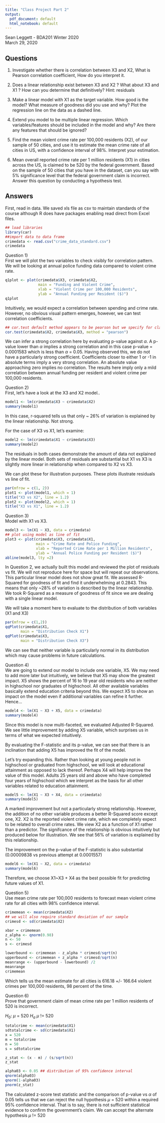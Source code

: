```yaml
---
title: "Class Project Part 2"
output:
  pdf_document: default
  html_notebook: default
---
```


Sean Leggett - BDA201 Winter 2020  
March 29, 2020  

## Questions  
1. Investigate whether there is correlation between X3 and X2, What is Pearson correlation coefficient,
How do you interpret it.  

2. Does a linear relationship exist between X3 and X2 ? What about X3 and X1 ? How can you determine
that definitively? Hint: residuals  

3. Make a linear model with X1 as the target variable. How good is the model? What measure of
goodness did you use and why? Plot the regression line on the data as a dashed line.  

4. Extend you model to be multiple linear regression. Which variables/features should be included in the
model and why? Are there any features that should be ignored?  

5. Find the mean violent crime rate per 100,000 residents (X2), of our sample of 50 cities, and use it to
estimate the mean crime rate of all cities in US, with a confidence interval of 98%. Interpret your
estimation.  

6. Mean overall reported crime rate per 1 million residents (X1) in cities across the US, is claimed to be
520 by the federal government. Based on the sample of 50 cities that you have in the dataset, can you
say with 5% significance level that the federal government claim is incorrect. Answer this question by
conducting a hypothesis test.  

## Answers  
First, read in data. We saved xls file as csv to maintain standards of the course although R does have packages enabling read direct from Excel files.  

```r
## load libraries
library(car)
##import data to data frame
crimedata <- read.csv("crime_data_standard.csv")
crimedata
```

Question 1)  
First we will plot the two variables to check visibly for correlation pattern. We will be looking at annual police funding data compared to violent crime rate.

```r
q1plot <- plot(crimedata$X3, crimedata$X2,
               main = "Funding and Violent Crime",
               xlab = "Violent Crime per 100,000 Residents",
               ylab = "Annual Funding per Resident ($)")
q1plot
```
Intuitively, we would expect a correlation between spending and crime rate. However, no obvious visual pattern emerges, however, we can test correlation coefficients.

```r
## cor.test default method appears to be pearson but we specify for clarity
cor.test(crimedata$X2, crimedata$X3, method = "pearson")
```
We can infer a strong correlation here by evaluating p-value against $\alpha$. A p-value lower than $\alpha$ implies a strong correlation and in this case p-value = 0.0001583 which is less than $\alpha$ = 0.05. Having observed this, we do not have a particularly strong coefficient. Coefficients closer to either 1 or -1 in absolute terms imply a very strong correlation. An absolute value approaching zero implies no correlation. The results here imply only a mild correlation between annual funding per resident and violent crime per 100,000 residents.

Question 2)  
First, let's have a look at the X3 and X2 model..  

```r
model1 <- lm(crimedata$X3 ~ crimedata$X2)
summary(model1)
```
In this case, r-squared tells us that only ~ 26% of variation is explained by the linear relationship. Not strong.  

For the case of X3 vs X1, let's examine:  

```r
model2 <- lm(crimedata$X1 ~ crimedata$X3)
summary(model2)
```
The residuals in both cases demonstrate the amount of data not explained by the linear model. Both sets of residuals are substantial but X1 vs X3 is slightly more linear in relationship when compared to X2 vs X3.

We can plot these for illustration purposes. These plots illustrate residuals vs line of fit.

```r
par(mfrow = c(1, 2))
plot1 <- plot(model1, which = 1)
title("X3 vs X2", line = 1.2)
plot2 <- plot(model2, which = 1)
title("X3 vs X1", line = 1.2)
```

Question 3)  
Model with X1 vs X3.  

```r
model3 <- lm(X1 ~ X3, data = crimedata)
## plot using model as line of fit
plot3 <- plot(crimedata$X3, crimedata$X1,
              main = "Crime Rate and Police Funding",
              xlab = "Reported Crime Rate per 1 Million Residents",
              ylab = "Annual Police Funding per Resident ($)")
abline(model3, lty =2)
```
In Question 2, we actually built this model and reviewed the plot of residuals vs fit. We will not reproduce here for space but will repeat our observations. This particular linear model does not show great fit. We assessed R-Squared for goodness of fit and find it underwhelming at 0.2843. This means that only ~28% of variation is described by the linear relationship.  
We took R-Squared as a measure of goodness of fit since we are dealing with a single linear model.  

We will take a moment here to evaluate to the distribution of both variables (X1 and X3)

```r
par(mfrow = c(1,2))
qqPlot(crimedata$X1,
       main = "Distribution Check X1")
qqPlot(crimedata$X3,
       main = "Distribution Check X3")
```

We can see that neither variable is particularly normal in its distribution which may cause problems in future calculations.

Question 4)  
We are going to extend our model to include one variable, X5. We may need to add more later but intuitively, we believe that X5 may show the greatest impact. X5 shows the percent of 16 to 19 year old residents who are neither in highschool nor graduates of highschool. All other available variables basically extend education criteria beyond this. We expect X5 to show an impact on the model even if additional variables can refine it further.  Hence...  

```r
model4 <- lm(X1 ~ X3 + X5, data = crimedata)
summary(model4)
```

Since this model is now multi-faceted, we evaluated Adjusted R-Squared. We see little improvement by adding X5 variable, which surprises us in terms of what we expected intuitively.    

By evaluating the F-statistic and its p-value, we can see that there is an inclination that adding X5 has improved the fit of the model.

Let's try expanding this. Rather than looking at young people not in highschool or graduated from highschool, we will look at educational attainment as opposed to lack thereof. Perhaps X4 will help improve the value of this model. Adults 25 years old and above who have completed four years of highschool which we interpret as the basis for all other variables related to education attainment.

```r
model5 <- lm(X1 ~ X3 + X4, data = crimedata)
summary(model5)
```

A marked improvement but not a particularly strong relationship. However, the addition of no other variable produces a better R-Squared score except one, X2. X2 is the reported violent crime rate, which we completely expect to be related to overall crime rates. We view X2 as a function of X1 rather than a predictor. The signifcance of the relationship is obvious intuitively but produced below for illustration.  We see that 56% of variation is explained by this relationship.

The improvement on the p-value of the F-statistic is also substantial (0.00009838 vs previous attempt at 0.0001557)

```r
model6 <- lm(X1 ~ X2, data = crimedata)
summary(model6)
```
Therefore, we choose X1~X3 + X4 as the best possible fit for predicting future values of X1.  

Question 5)  
Use mean crime rate per 100,000 residents to forecast mean violent crime rate for all cities with 98% confidence interval.  

```r
crimemean <- mean(crimedata$X2)
## we will also require standard deviation of our sample
crimesd <- sd(crimedata$X2)

xbar = crimemean
z_alpha <- qnorm(0.98)
n <- 50
s <- crimesd

lowerbound <- crimemean - z_alpha * crimesd/sqrt(n)
upperbound <- crimemean + z_alpha * crimesd/sqrt(n)
meanrange <- (upperbound - lowerbound) /2
meanrange
crimemean
```

Which tells us the mean estimate for all cities is 616.18 +/- 166.64 violent crimes per 100,000 residents, 98 percent of the time.

Question 6)  
Prove that government claim of mean crime rate per 1 million residents of 520 is incorrect.  

$H_{0}$: $\mu$ = 520
$H_{a}$ $\mu$ != 520

```r
totalcrime <- mean(crimedata$X1)
sdtotalcrime <- sd(crimedata$X1)
x = 520
m = totalcrime
n = 50
s = sdtotalcrime

z_stat <- (x - m) / (s/sqrt(n))
z_stat
```

```r
alpha03 <- 0.05 ## distribution of 95% confidence interval
qnorm(alpha03)
qnorm(1-alpha03)
pnorm(z_stat)
```
The calculated z-score test statistic and the comparison of p-value vs $\alpha$ of 0.05 tells us that we can reject the null hypothesis $\mu$ = 520 within a required 95% confidence interval. That is to say, there is not sufficient statistical evidence to confirm the government's claim. We can accept the alternate hypothesis $\mu$ != 520
